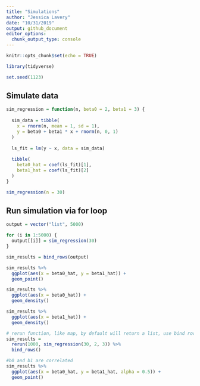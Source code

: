 ```yaml
---
title: "Simulations"
author: "Jessica Lavery"
date: "10/31/2019"
output: github_document
editor_options: 
  chunk_output_type: console
---
```


```r
knitr::opts_chunk$set(echo = TRUE)

library(tidyverse)

set.seed(1123)
```

## Simulate data

```r
sim_regression = function(n, beta0 = 2, beta1 = 3) {
  
  sim_data = tibble(
    x = rnorm(n, mean = 1, sd = 1),
    y = beta0 + beta1 * x + rnorm(n, 0, 1)
  )
  
  ls_fit = lm(y ~ x, data = sim_data)
  
  tibble(
    beta0_hat = coef(ls_fit)[1],
    beta1_hat = coef(ls_fit)[2]
  )
}

sim_regression(n = 30)
```

## Run simulation via for loop

```r
output = vector("list", 5000)

for (i in 1:5000) {
  output[[i]] = sim_regression(30)
}

sim_results = bind_rows(output)

sim_results %>% 
  ggplot(aes(x = beta0_hat, y = beta1_hat)) + 
  geom_point()

sim_results %>% 
  ggplot(aes(x = beta0_hat)) +
  geom_density()

sim_results %>% 
  ggplot(aes(x = beta1_hat)) +
  geom_density()
```

```r
# rerun function, like map, by default will return a list, use bind rows to get a data frame
sim_results = 
  rerun(1000, sim_regression(30, 2, 3)) %>% 
  bind_rows()

#b0 and b1 are correlated
sim_results %>% 
  ggplot(aes(x = beta0_hat, y = beta1_hat, alpha = 0.5)) + 
  geom_point()
```



